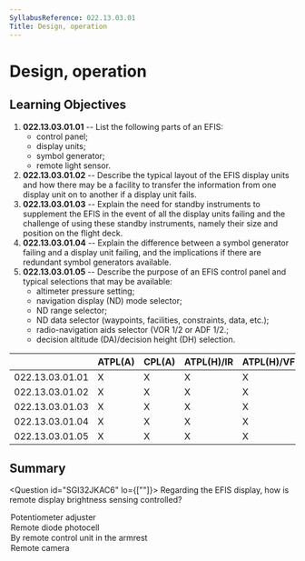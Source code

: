 ```yaml
---
SyllabusReference: 022.13.03.01
Title: Design, operation
---
```


# Design, operation

## Learning Objectives

1.  **022.13.03.01.01** -- List the following parts of an EFIS:
    - control panel;
    - display units;
    - symbol generator;
    - remote light sensor.
2.  **022.13.03.01.02** -- Describe the typical layout of the EFIS display units
    and how there may be a facility to transfer the information from one display
    unit on to another if a display unit fails.
3.  **022.13.03.01.03** -- Explain the need for standby instruments to
    supplement the EFIS in the event of all the display units failing and the
    challenge of using these standby instruments, namely their size and position
    on the flight deck.
4.  **022.13.03.01.04** -- Explain the difference between a symbol generator
    failing and a display unit failing, and the implications if there are
    redundant symbol generators available.
5.  **022.13.03.01.05** -- Describe the purpose of an EFIS control panel and
    typical selections that may be available:
    - altimeter pressure setting;
    - navigation display (ND) mode selector;
    - ND range selector;
    - ND data selector (waypoints, facilities, constraints, data, etc.);
    - radio-navigation aids selector (VOR 1/2 or ADF 1/2.;
    - decision altitude (DA)/decision height (DH) selection.

|                 | ATPL(A) | CPL(A) | ATPL(H)/IR | ATPL(H)/VFR | CPL(H) | IR  | CBIR(A) |
| --------------- | ------- | ------ | ---------- | ----------- | ------ | --- | ------- |
| 022.13.03.01.01 | X       | X      | X          | X           | X      | X   |         |
| 022.13.03.01.02 | X       | X      | X          | X           | X      | X   |         |
| 022.13.03.01.03 | X       | X      | X          | X           | X      | X   |         |
| 022.13.03.01.04 | X       | X      | X          | X           | X      | X   |         |
| 022.13.03.01.05 | X       | X      | X          | X           | X      | X   |         |

## Summary

<Question id="SGI32JKAC6" lo={[""]}>
  <Text variant="oneCorrect">
    Regarding the EFIS display, how is remote display brightness sensing
    controlled?
  </Text>

  <Option>Potentiometer adjuster</Option>
  <Option correct>Remote diode photocell</Option>
  <Option>By remote control unit in the armrest</Option>
  <Option>Remote camera</Option>
</Question>
